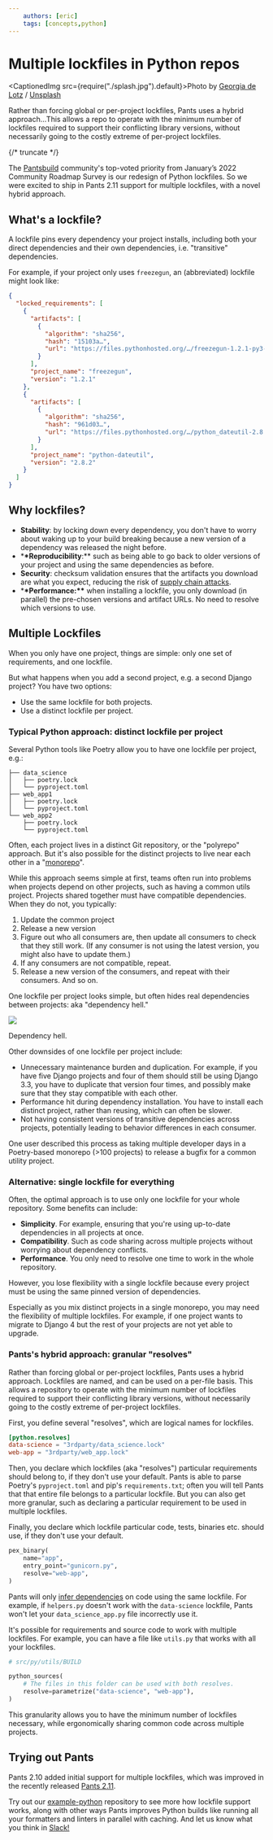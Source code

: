 ```yaml
---
    authors: [eric]
    tags: [concepts,python]
---
```


# Multiple lockfiles in Python repos

<CaptionedImg src={require("./splash.jpg").default}>Photo by [Georgia de Lotz](https://unsplash.com/@georgiadelotz?utm_source=ghost&utm_medium=referral&utm_campaign=api-credit) / [Unsplash](https://unsplash.com/?utm_source=ghost&utm_medium=referral&utm_campaign=api-credit)</CaptionedImg>

Rather than forcing global or per-project lockfiles, Pants uses a hybrid approach...This allows a repo to operate with the minimum number of lockfiles required to support their conflicting library versions, without necessarily going to the costly extreme of per-project lockfiles.

{/* truncate */}

The [Pantsbuild](https://www.pantsbuild.org) community's top-voted priority from January’s 2022 Community Roadmap Survey is our redesign of Python lockfiles. So we were excited to ship in Pants 2.11 support for multiple lockfiles, with a novel hybrid approach.

## What's a lockfile?

A lockfile pins every dependency your project installs, including both your direct dependencies and their own dependencies, i.e. "transitive" dependencies.

For example, if your project only uses `freezegun`, an (abbreviated) lockfile might look like:

```json
{
  "locked_requirements": [
    {
      "artifacts": [
        {
          "algorithm": "sha256",
          "hash": "15103a…",
          "url": "https://files.pythonhosted.org/…/freezegun-1.2.1-py3-none-any.whl"
        }
      ],
      "project_name": "freezegun",
      "version": "1.2.1"
    },
    {
      "artifacts": [
        {
          "algorithm": "sha256",
          "hash": "961d03…",
          "url": "https://files.pythonhosted.org/…/python_dateutil-2.8.2-py2.py3-none-any.whl"
        }
      ],
      "project_name": "python-dateutil",
      "version": "2.8.2"
    }
  ]
}
```

## Why lockfiles?

- **Stability**: by locking down every dependency, you don't have to worry about waking up to your build breaking because a new version of a dependency was released the night before.
- \***\*Reproducibility**:\*\* such as being able to go back to older versions of your project and using the same dependencies as before.
- **Security**: checksum validation ensures that the artifacts you download are what you expect, reducing the risk of [supply chain attacks](https://docs.microsoft.com/en-us/windows/security/threat-protection/intelligence/supply-chain-malware).
- \***\*Performance:\*\*** when installing a lockfile, you only download (in parallel) the pre-chosen versions and artifact URLs. No need to resolve which versions to use.

## Multiple Lockfiles

When you only have one project, things are simple: only one set of requirements, and one lockfile.

But what happens when you add a second project, e.g. a second Django project? You have two options:

- Use the same lockfile for both projects.
- Use a distinct lockfile per project.

### Typical Python approach: distinct lockfile per project

Several Python tools like Poetry allow you to have one lockfile per project, e.g.:

```
├── data_science
│   ├── poetry.lock
│   └── pyproject.toml
├── web_app1
│   ├── poetry.lock
│   └── pyproject.toml
└── web_app2
    ├── poetry.lock
    └── pyproject.toml
```

Often, each project lives in a distinct Git repository, or the "polyrepo" approach. But it's also possible for the distinct projects to live near each other in a "[monorepo](../2022-03-09-the-monorepo-approach-to-code-management/index.mdx)".

While this approach seems simple at first, teams often run into problems when projects depend on other projects, such as having a common utils project. Projects shared together must have compatible dependencies. When they do not, you typically:

1.  Update the common project
2.  Release a new version
3.  Figure out who all consumers are, then update all consumers to check that they still work. (If any consumer is not using the latest version, you might also have to update them.)
4.  If any consumers are not compatible, repeat.
5.  Release a new version of the consumers, and repeat with their consumers. And so on.

One lockfile per project looks simple, but often hides real dependencies between projects: aka "dependency hell."

![](./dependency-hell.png)

Dependency hell.

Other downsides of one lockfile per project include:

- Unnecessary maintenance burden and duplication. For example, if you have five Django projects and four of them should still be using Django 3.3, you have to duplicate that version four times, and possibly make sure that they stay compatible with each other.
- Performance hit during dependency installation. You have to install each distinct project, rather than reusing, which can often be slower.
- Not having consistent versions of transitive dependencies across projects, potentially leading to behavior differences in each consumer.

One user described this process as taking multiple developer days in a Poetry-based monorepo (>100 projects) to release a bugfix for a common utility project.

### Alternative: single lockfile for everything

Often, the optimal approach is to use only one lockfile for your whole repository. Some benefits can include:

- **Simplicity**. For example, ensuring that you're using up-to-date dependencies in all projects at once.
- **Compatibility**. Such as code sharing across multiple projects without worrying about dependency conflicts.
- **Performance**. You only need to resolve one time to work in the whole repository.

However, you lose flexibility with a single lockfile because every project must be using the same pinned version of dependencies.

Especially as you mix distinct projects in a single monorepo, you may need the flexibility of multiple lockfiles. For example, if one project wants to migrate to Django 4 but the rest of your projects are not yet able to upgrade.

### Pants's hybrid approach: granular "resolves"

Rather than forcing global or per-project lockfiles, Pants uses a hybrid approach. Lockfiles are named, and can be used on a per-file basis. This allows a repository to operate with the minimum number of lockfiles required to support their conflicting library versions, without necessarily going to the costly extreme of per-project lockfiles.

First, you define several "resolves", which are logical names for lockfiles.

```toml
[python.resolves]
data-science = "3rdparty/data_science.lock"
web-app = "3rdparty/web_app.lock"
```

Then, you declare which lockfiles (aka "resolves") particular requirements should belong to, if they don't use your default. Pants is able to parse Poetry's `pyproject.toml` and pip's `requirements.txt`; often you will tell Pants that that entire file belongs to a particular lockfile. But you can also get more granular, such as declaring a particular requirement to be used in multiple lockfiles.

Finally, you declare which lockfile particular code, tests, binaries etc. should use, if they don't use your default.

```python
pex_binary(
    name="app",
    entry_point="gunicorn.py",
    resolve="web-app",
)
```

Pants will only [infer dependencies](../2020-10-29-dependency-inference/index.mdx) on code using the same lockfile. For example, if `helpers.py` doesn't work with the `data-science` lockfile, Pants won't let your `data_science_app.py` file incorrectly use it.

It's possible for requirements and source code to work with multiple lockfiles. For example, you can have a file like `utils.py` that works with all your lockfiles.

```python
# src/py/utils/BUILD

python_sources(
    # The files in this folder can be used with both resolves.
    resolve=parametrize("data-science", "web-app"),
)
```

This granularity allows you to have the minimum number of lockfiles necessary, while ergonomically sharing common code across multiple projects.

## Trying out Pants

Pants 2.10 added initial support for multiple lockfiles, which was improved in the recently released [Pants 2.11](../2022-05-02-introducing-pants-2-11/index.mdx).

Try out our [example-python](https://github.com/pantsbuild/example-python) repository to see more how lockfile support works, along with other ways Pants improves Python builds like running all your formatters and linters in parallel with caching. And let us know what you think in [Slack!](https://www.pantsbuild.org/docs/getting-help)

